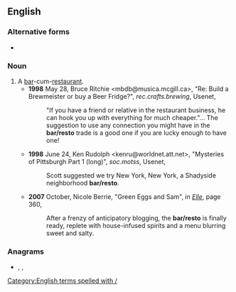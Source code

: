 ==English==

===Alternative forms===
* {{l|en|bar-resto}}

===Noun===
{{en-noun}}
# A [[bar]]-cum-[[restaurant]].
#* '''1998''' May 28, Bruce Ritchie <mbdb@musica.mcgill.ca>, "Re: Build a Brewmeister or buy a Beer Fridge?", ''rec.crafts.brewing'', Usenet,
#*: "If you have a friend or relative in the restaurant business, he can hook you up with everything for much cheaper."... The suggestion to use any connection you might have in the '''bar/resto''' trade is a good one if you are lucky enough to have one!
#* '''1998''' June 24, Ken Rudolph <kenru@worldnet.att.net>, "Mysteries of Pittsburgh Part 1 (long)", ''soc.motss'', Usenet,
#*: Scott suggested we try New York, New York, a Shadyside neighborhood '''bar/resto'''.
#* '''2007''' October, Nicole Berrie, "Green Eggs and Sam", in [[w:Elle|''Elle'']], page 360,
#*: After a frenzy of anticipatory blogging, the '''bar/resto''' is finally ready, replete with house-infused spirits and a menu blurring sweet and salty.

===Anagrams===
* {{l|en|aborters}}, {{l|en|arborets}}, {{l|en|taborers}}
[[Category:English terms spelled with /]]